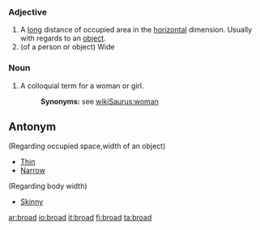 {{rfc}}
=== Adjective ===
#A [[long]] distance of occupied area in the [[horizontal]] dimension.  Usually with regards to an [[object]].
#(of a person or object) Wide

=== Noun ===
#A colloquial term for a woman or girl.
#:'''Synonyms:''' see [[wikiSaurus:woman]]

== Antonym ==
(Regarding occupied space,width of an object)
*[[Thin]] 
*[[Narrow]]
(Regarding body width)
*[[Skinny]]

[[ar:broad]]
[[io:broad]]
[[it:broad]]
[[fi:broad]]
[[ta:broad]]